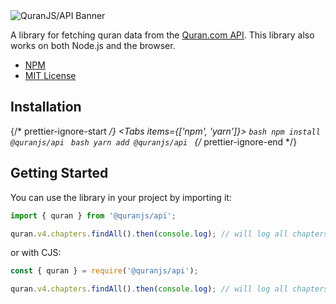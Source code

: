 
<Image src="/banner.png" alt="QuranJS/API Banner" width={1280} height={680} />

A library for fetching quran data from the [Quran.com API](https://quran.api-docs.io/). This library also works on both Node.js and the browser.

- [NPM](https://www.npmjs.com/package/@quranjs/api)
- [MIT License](https://github.com/quran/api-js/blob/master/LICENSE)

## Installation

{/* prettier-ignore-start */}
<Tabs items={['npm', 'yarn']}>
  <Tab>
    ```bash
    npm install @quranjs/api
    ```
  </Tab>
  <Tab>
    ```bash
    yarn add @quranjs/api
    ```
  </Tab>
</Tabs>
{/* prettier-ignore-end */}

## Getting Started

You can use the library in your project by importing it:

```js
import { quran } from '@quranjs/api';

quran.v4.chapters.findAll().then(console.log); // will log all chapters
```

or with CJS:

```js
const { quran } = require('@quranjs/api');

quran.v4.chapters.findAll().then(console.log); // will log all chapters
```

